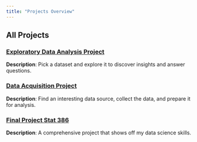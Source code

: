 ```yaml
---
title: "Projects Overview"
---
```


## All Projects

### [Exploratory Data Analysis Project](eda.qmd)
**Description**: Pick a dataset and explore it to discover insights and answer questions.

### [Data Acquisition Project](data-acquisition.qmd)
**Description**: Find an interesting data source, collect the data, and prepare it for analysis.

### [Final Project Stat 386](final-project.qmd)
**Description**: A comprehensive project that shows off my data science skills.
